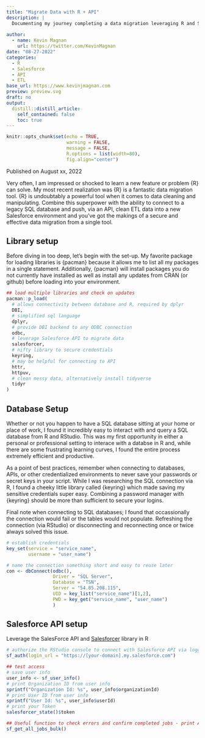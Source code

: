 ```yaml
---
title: "Migrate Data with R + API"
description: |
  Documenting my journey completing a data migration leveraging R and Salesforce's API.
  
author:
  - name: Kevin Magnan
    url: https://twitter.com/KevinMagnan
date: "08-27-2022"
categories:
  - R
  - Salesforce
  - API
  - ETL
base_url: https://www.kevinjmagnan.com
preview: preview.svg
draft: no
output:
  distill::distill_article:
    self_contained: false
    toc: true
---
```


```r
knitr::opts_chunk$set(echo = TRUE, 
                      warning = FALSE, 
                      message = FALSE,
                      R.options = list(width=80),
                      fig.align="center")
```

Published on August xx, 2022

Very often, I am impressed or shocked to learn a new feature or problem {R} can solve. My most recent realization was {R} is a fantastic data migration tool. {R} is undoubtably a powerful tool when it comes to data cleaning and manipulating. Combine this superpower with the ability to connect to a legacy SQL database and push, via an API, clean ETL data into a new Salesforce environment and you've got the makings of a secure and effective data migration from a single tool.

## Library setup

Before diving in too deep, let's begin with the set-up. My favorite package for loading libraries is {pacman} because it allows me to list all my packages in a single statement. Additionally, {pacman} will install packages you do not currently have installed as well as install any updates from CRAN (or github) before loading into your environment.

```r
## load multiple libraries and check on updates
pacman::p_load(
  # allows connectivity between database and R, required by dplyr
  DBI,
  # simplified sql language
  dplyr,
  # provide DBI backend to any ODBC connection
  odbc,
  # leverage Salesforce API to migrate data
  salesforcer,
  # nifty library to secure credentials
  keyring,
  # may be helpful for connecting to API
  httr,
  httpuv,
  # clean messy data, alternatively install tidyverse
  tidyr
)
```

## Database Setup

Whether or not you happen to have a SQL database sitting at your home or place of work, I found it incredibly easy to interact with and query a SQL database from R and RStudio. This was my first opportunity in either a personal or professional setting to interace with a databse in R and, while there are some frustrating learning curves, I found the entire process extremely efficient and productive. 

As a point of best practices, remember when connecting to databases, APIs, or other credentialized environments to never save your passwords or secret keys in your script. While I was researching the SQL connection via R, I found a cheeky little library called {keyring} which made saving my sensitive credentials super easy. Combining a password manager with {keyring} should be more than sufficient to secure your logins.

Final note when connecting to SQL databases; I found that occassionally the connection would fail or the tables would not populate. Refreshing the connection (via RStudio) or disconnecting and reconnecting once or twice always solved this issue.

```r
# establish credentials
key_set(service = "service_name",
        username = "user_name")

# name the connection something short and easy to reuse later
con <- dbConnect(odbc(),
                 Driver = "SQL Server", 
                 Database = "TSN",
                 Server = "54.85.208.115",
                 UID = key_list("service_name")[1,2],
                 PWD = key_get("service_name", "user_name")
                 )
```

## Salesforce API setup
Leverage the SalesForce API and [Salesforcer](https://stevenmmortimer.github.io/salesforcer/) library in R
```r
# authorize the RStudio console to connect with Salesforce API via logging in with basic credentials or OAuth2.0
sf_auth(login_url = "https://[your-domain].my.salesforce.com")

## test access
# save user info
user_info <- sf_user_info()
# print Organization ID from user info 
sprintf("Organization Id: %s", user_info$organizationId)
# print User ID from user info 
sprintf("User Id: %s", user_info$userId)
# print your Token
salesforcer_state()$token

## Useful function to check errors and confirm completed jobs - print API bulk calls from your Salesforce connection
sf_get_all_jobs_bulk()
```







